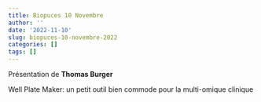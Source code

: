 ```yaml
---
title: Biopuces 10 Novembre
author: ''
date: '2022-11-10'
slug: biopuces-10-novembre-2022
categories: []
tags: []
---
```


Présentation de **Thomas Burger**

Well Plate Maker: un petit outil bien commode pour la multi-omique clinique 

<!-- Vous trouverez le diaporama à ce lien : [pdf](/diapos/name_pres.pdf). -->